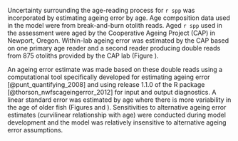 Uncertainty surrounding the age-reading process for `r spp` was incorporated by estimating ageing error by age. Age composition data used in the model were from break-and-burn otolith reads. Aged `r spp` used in the assessment were aged by the Cooperative Ageing Project (CAP) in Newport, Oregon. Within-lab ageing error was estimated by the CAP based on one primary age reader and a second reader producing double reads from 875 otoliths provided by the CAP lab (Figure \ref{fig:age-error-dist}). 

An ageing error estimate was made based on these double reads using a computational tool specifically developed for estimating ageing error [@punt_quantifying_2008] and using release 1.1.0 of the R package \href{https://github.com/nwfsc-assess/nwfscAgeingError}{nwfscAgeingError} [@thorson_nwfscageingerror_2012] for input and output diagnostics. A linear standard error was estimated by age where there is more variability in the age of older fish (Figures \ref{fig:age-error} and \ref{fig:age-error-matrix}). Sensitivities to alternative ageing error estimates (curvilinear relationship with age) were conducted during model development and the model was relatively insensitive to alternative ageing error assumptions. 
